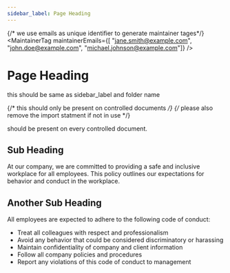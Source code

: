 ```yaml
---
sidebar_label: Page Heading
---
```



{/* we use emails as unique identifier to generate maintainer tages*/}
<MaintainerTag maintainerEmails={[
    "jane.smith@example.com",
    "john.doe@example.com",
    "michael.johnson@example.com"]} />

# Page Heading
this should be same as sidebar_label and folder name

{/* this should only be present on controlled documents */}
{/* please also remove the import statment if not in use */}
<ControlledDocBanner />

should be present on every controlled document.

## Sub Heading

At our company, we are committed to providing a safe and inclusive workplace for all employees. This policy outlines our expectations for behavior and conduct in the workplace.

## Another Sub Heading

All employees are expected to adhere to the following code of conduct:

- Treat all colleagues with respect and professionalism
- Avoid any behavior that could be considered discriminatory or harassing
- Maintain confidentiality of company and client information
- Follow all company policies and procedures
- Report any violations of this code of conduct to management
